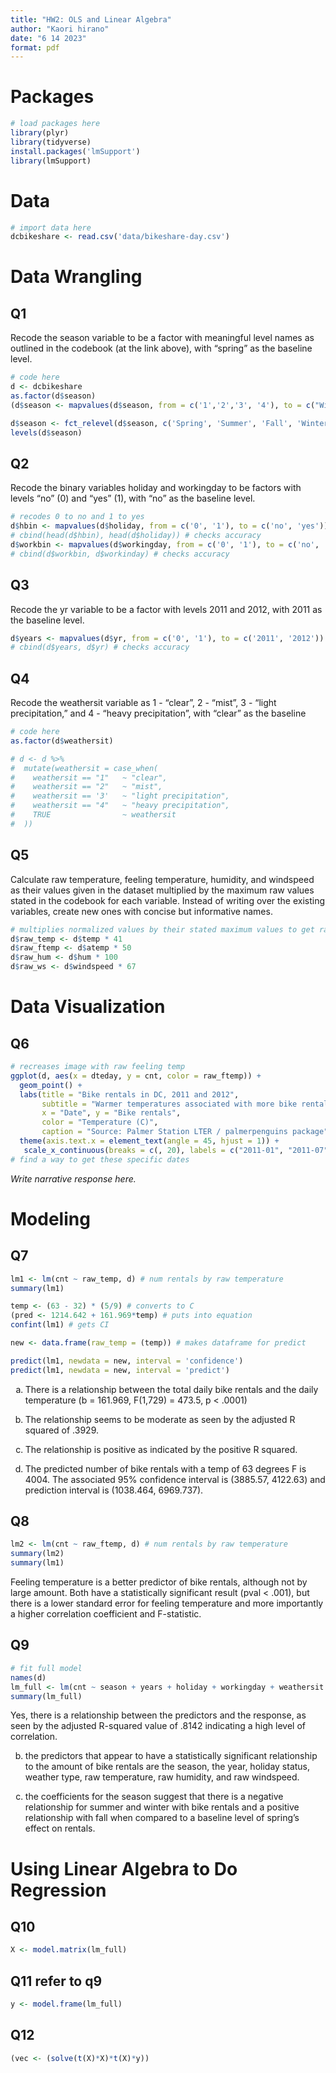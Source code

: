 ```yaml
---
title: "HW2: OLS and Linear Algebra"
author: "Kaori hirano"
date: "6 14 2023"
format: pdf
---
```


# Packages

```r
# load packages here
library(plyr)
library(tidyverse)
install.packages('lmSupport')
library(lmSupport)
```

# Data

```r
# import data here
dcbikeshare <- read.csv('data/bikeshare-day.csv')
```


# Data Wrangling

## Q1 
Recode the season variable to be a factor with meaningful level names as outlined in the
codebook (at the link above), with “spring” as the baseline level.

```r
# code here
d <- dcbikeshare
as.factor(d$season)
(d$season <- mapvalues(d$season, from = c('1','2','3', '4'), to = c("Winter", "Spring", "Summer", "Fall"))) # recodes, not ideal method but lmSupport wasn't loading...

d$season <- fct_relevel(d$season, c('Spring', 'Summer', 'Fall', 'Winter')) #relevels
levels(d$season)
```

## Q2 
Recode the binary variables holiday and workingday to be factors with levels “no” (0) and
“yes” (1), with “no” as the baseline level.
```r
# recodes 0 to no and 1 to yes
d$hbin <- mapvalues(d$holiday, from = c('0', '1'), to = c('no', 'yes'))
# cbind(head(d$hbin), head(d$holiday)) # checks accuracy 
d$workbin <- mapvalues(d$workingday, from = c('0', '1'), to = c('no', 'yes')) 
# cbind(d$workbin, d$workinday) # checks accuracy 
```

## Q3
Recode the yr variable to be a factor with levels 2011 and 2012, with 2011 as the baseline
level.
```r
d$years <- mapvalues(d$yr, from = c('0', '1'), to = c('2011', '2012'))
# cbind(d$years, d$yr) # checks accuracy 
```

## Q4
Recode the weathersit variable as 1 - “clear”, 2 - “mist”, 3 - “light precipitation,” and 4 -
“heavy precipitation”, with “clear” as the baseline
```r
# code here
as.factor(d$weathersit)

# d <- d %>%
#  mutate(weathersit = case_when(
#    weathersit == "1"   ~ "clear",
#    weathersit == "2"   ~ "mist",
#    weathersit == '3'   ~ "light precipitation",
#    weathersit == "4"   ~ "heavy precipitation",
#    TRUE                ~ weathersit
#  ))
```

## Q5
Calculate raw temperature, feeling temperature, humidity, and windspeed as their values given
in the dataset multiplied by the maximum raw values stated in the codebook for each variable.
Instead of writing over the existing variables, create new ones with concise but
informative names.
```r
# multiplies normalized values by their stated maximum values to get raw values
d$raw_temp <- d$temp * 41
d$raw_ftemp <- d$atemp * 50
d$raw_hum <- d$hum * 100
d$raw_ws <- d$windspeed * 67
```

# Data Visualization 

## Q6

```r
# recreases image with raw feeling temp
ggplot(d, aes(x = dteday, y = cnt, color = raw_ftemp)) + 
  geom_point() +
  labs(title = "Bike rentals in DC, 2011 and 2012",
       subtitle = "Warmer temperatures associated with more bike rentals",
       x = "Date", y = "Bike rentals",
       color = "Temperature (C)",
       caption = "Source: Palmer Station LTER / palmerpenguins package") +
  theme(axis.text.x = element_text(angle = 45, hjust = 1)) +
   scale_x_continuous(breaks = c(, 20), labels = c("2011-01", "2011-07", '2021-01', '2021-07', '2013-01'))
# find a way to get these specific dates
```

*Write narrative response here.*

# Modeling

## Q7
```r
lm1 <- lm(cnt ~ raw_temp, d) # num rentals by raw temperature
summary(lm1) 

temp <- (63 - 32) * (5/9) # converts to C
(pred <- 1214.642 + 161.969*temp) # puts into equation
confint(lm1) # gets CI

new <- data.frame(raw_temp = (temp)) # makes dataframe for predict

predict(lm1, newdata = new, interval = 'confidence')
predict(lm1, newdata = new, interval = 'predict')
```
a) There is a relationship between the total daily bike rentals and the daily temperature (b = 161.969, F(1,729) = 473.5, p < .0001)

b) The relationship seems to be moderate as seen by the adjusted R squared of .3929. 

c) The relationship is positive as indicated by the positive R squared. 

d) The predicted number of bike rentals with a temp of 63 degrees F is 4004. The associated 95% confidence interval is (3885.57, 4122.63) and prediction interval is (1038.464, 6969.737).

## Q8
```r
lm2 <- lm(cnt ~ raw_ftemp, d) # num rentals by raw temperature
summary(lm2) 
summary(lm1)
```
Feeling temperature is a better predictor of bike rentals, although not by large amount. Both have a statistically significant result (pval < .001), but there is a lower standard error for feeling temperature and more importantly a higher correlation coefficient and F-statistic. 

## Q9
```r
# fit full model
names(d)
lm_full <- lm(cnt ~ season + years + holiday + workingday + weathersit + raw_temp + raw_ftemp + raw_hum + raw_ws + (raw_ftemp * holiday), d)
summary(lm_full)
```
Yes, there is a relationship between the predictors and the response, as seen by the adjusted R-squared value of .8142 indicating a high level of correlation. 

b) the predictors that appear to have a statistically significant relationship to the amount of bike rentals are the season, the year, holiday status, weather type, raw temperature, raw humidity, and raw windspeed. 

c) the coefficients for the season suggest that there is a negative relationship for summer and winter with bike rentals and a positive relationship with fall when compared to a baseline level of spring's effect on rentals. 

# Using Linear Algebra to Do Regression

## Q10
```r
X <- model.matrix(lm_full)
```

## Q11 refer to q9
```r
y <- model.frame(lm_full)
```

## Q12
```r
(vec <- (solve(t(X)*X)*t(X)*y))
```

